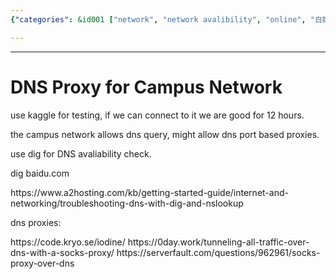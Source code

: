 ```yaml
---
{"categories": &id001 ["network", "network avalibility", "online", "白嫖"], "category": "DNS proxies", "date": "2023-12-22 23:52:59", "description": "This article discusses the use of DNS proxies to bypass campus network restrictions. It introduces tools such as Kaggle and dig for testing connectivity and provides examples of potential DNS proxy solutions. Additionally, it offers troubleshooting resources to help users resolve any issues they may encounter.", "tags": *id001, "title": "DNS Proxy for Campus Network"}

---
```


------

# DNS Proxy for Campus Network

use kaggle for testing, if we can connect to it we are good for 12 hours.

the campus network allows dns query, might allow dns port based proxies.

use dig for DNS avaliability check.

dig baidu.com

https://www.a2hosting.com/kb/getting-started-guide/internet-and-networking/troubleshooting-dns-with-dig-and-nslookup

dns proxies:

https://code.kryo.se/iodine/
https://0day.work/tunneling-all-traffic-over-dns-with-a-socks-proxy/
https://serverfault.com/questions/962961/socks-proxy-over-dns

